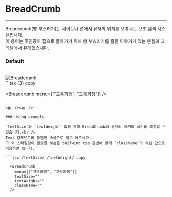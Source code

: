 
# BreadCrumb
---
Breadcrumb(빵 부스러기)는 사이트나 앱에서 유저의 위치를 보여주는 보조 탐색 시스템입니다.  
이 용어는 주인공이 집으로 돌아가기 위해 빵 부스러기를 흘린 이야기가 있는 헨젤과 그레텔에서 유래했습니다. 

### Default
<br />

<div style={{ border: "0.5px solid gray", borderRadius: "8px", display: "flex", justifyContent: "center", alignItems: "center", padding: "32px" }}>
  <Image src="/Breadcrumb.png" alt="Breadcrumb" width={151 } height={21}  />
</div>
```tsx {3} copy

  <Breadcrumb 
    menu={["교육과정", "교육과정"]} 
  />

```

<br /><br />

### Using example

`textSize`와 `textWeight` 값을 통해 BreadCrumb의 글자의 크기와 굵기를 조절할 수 있습니다.<br />
Text 컴포넌트와 동일한 속성으로 참고 해주세요. 
그 외 스타일링이 필요한 부분은 tailwind css 문법에 맞게 `className`의 속성 값으로 적용하면 됩니다.

```tsx /textSize/ /textWeight/ copy

  <Breadcrumb
    menu={["교육과정", "교육과정"]}
    textSize=""
    textWeight=""
    className=""
  />

```